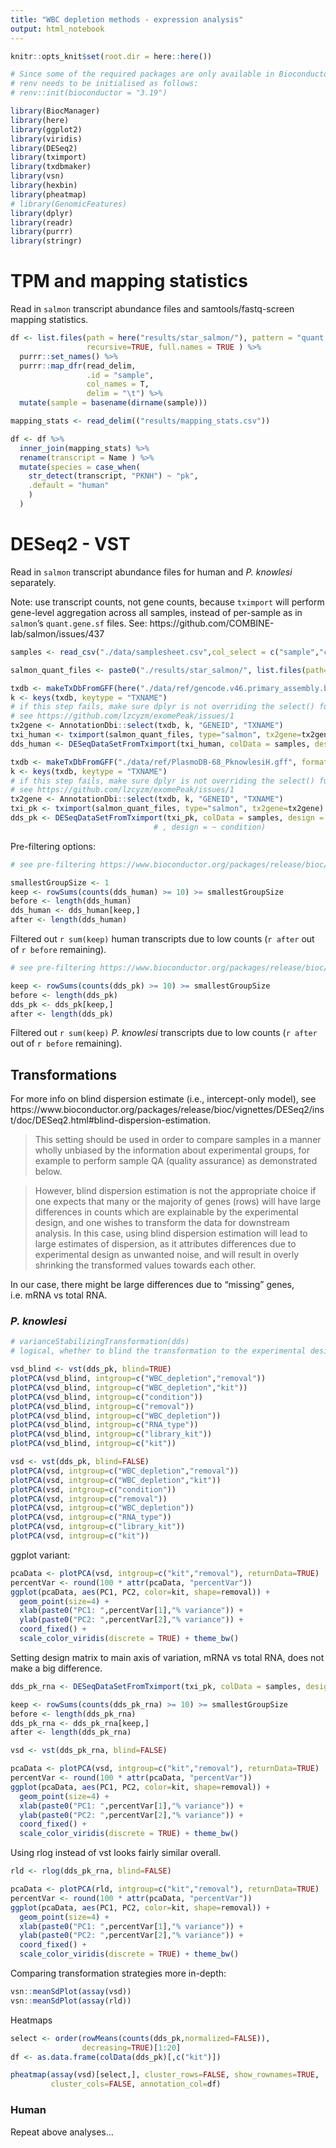 ```yaml
---
title: "WBC depletion methods - expression analysis"
output: html_notebook
---
```


```r
knitr::opts_knit$set(root.dir = here::here())
```

```r
# Since some of the required packages are only available in Bioconductor, 
# renv needs to be initialised as follows:
# renv::init(bioconductor = "3.19")

library(BiocManager)
library(here)
library(ggplot2)
library(viridis)
library(DESeq2)
library(tximport)
library(txdbmaker)
library(vsn)
library(hexbin)
library(pheatmap)
# library(GenomicFeatures)
library(dplyr) 
library(readr)
library(purrr)
library(stringr)
```

# TPM and mapping statistics

Read in `salmon` transcript abundance files and samtools/fastq-screen mapping statistics.

<!-- Note: use transcript counts, not gene counts, because `tximport` will perform gene-level aggregation across all samples, instead of per-sample as in `salmon`'s `quant.gene.sf` files. See: https://github.com/COMBINE-lab/salmon/issues/437 
TODO: also compare with gene counts if using TPM values instead of VST ones -->

```r
df <- list.files(path = here("results/star_salmon/"), pattern = "quant.sf",
                 recursive=TRUE, full.names = TRUE ) %>%
  purrr::set_names() %>%
  purrr::map_dfr(read_delim,
                 .id = "sample",
                 col_names = T,
                 delim = "\t") %>%
  mutate(sample = basename(dirname(sample)))

mapping_stats <- read_delim(("results/mapping_stats.csv"))

df <- df %>%
  inner_join(mapping_stats) %>%
  rename(transcript = Name ) %>%
  mutate(species = case_when(
    str_detect(transcript, "PKNH") ~ "pk",
    .default = "human"
    )
  )
```

# DESeq2 - VST

Read in `salmon` transcript abundance files for human and *P. knowlesi* separately.

Note: use transcript counts, not gene counts, because `tximport` will perform gene-level aggregation across all samples, instead of per-sample as in `salmon`'s `quant.gene.sf` files. See: https://github.com/COMBINE-lab/salmon/issues/437

```r
samples <- read_csv("./data/samplesheet.csv",col_select = c("sample","condition",	"RNA_type",	"library_kit", "removal",	"WBC_depletion", "kit"), col_types = "c")

salmon_quant_files <- paste0("./results/star_salmon/", list.files(path="./results/star_salmon/", pattern = "quant.sf", recursive = TRUE))
```

<!-- ```{r} -->
<!-- txdb <- makeTxDbFromGFF(here("./data/ref/concat_GRCh38.14.gencode.46_PkH.PlasmoDB.68.gff.gz"), format="gff3") -->
<!-- k <- keys(txdb, keytype = "TXNAME") -->
<!-- # if this step fails, make sure dplyr is not overriding the select() function, -->
<!-- # see https://github.com/lzcyzm/exomePeak/issues/1 -->
<!-- tx2gene <- AnnotationDbi::select(txdb, k, "GENEID", "TXNAME") -->
<!-- txi_concat <- tximport(salmon_quant_files, type="salmon", tx2gene=tx2gene) -->
<!-- dds_concat <- DESeqDataSetFromTximport(txi_concat, colData = samples, design = ~ 1) -->
<!-- ``` -->

```r
txdb <- makeTxDbFromGFF(here("./data/ref/gencode.v46.primary_assembly.basic.annotation.gff3.gz"), format="gff3", organism="Homo sapiens")
k <- keys(txdb, keytype = "TXNAME")
# if this step fails, make sure dplyr is not overriding the select() function,
# see https://github.com/lzcyzm/exomePeak/issues/1
tx2gene <- AnnotationDbi::select(txdb, k, "GENEID", "TXNAME")
txi_human <- tximport(salmon_quant_files, type="salmon", tx2gene=tx2gene)
dds_human <- DESeqDataSetFromTximport(txi_human, colData = samples, design = ~ 1)
```

```r
txdb <- makeTxDbFromGFF("./data/ref/PlasmoDB-68_PknowlesiH.gff", format="gff3", organism="Plasmodium knowlesi")
k <- keys(txdb, keytype = "TXNAME")
# if this step fails, make sure dplyr is not overriding the select() function,
# see https://github.com/lzcyzm/exomePeak/issues/1
tx2gene <- AnnotationDbi::select(txdb, k, "GENEID", "TXNAME")
txi_pk <- tximport(salmon_quant_files, type="salmon", tx2gene=tx2gene)
dds_pk <- DESeqDataSetFromTximport(txi_pk, colData = samples, design = ~ 1)
                                # , design = ~ condition)
```

Pre-filtering options:

```r
# see pre-filtering https://www.bioconductor.org/packages/release/bioc/vignettes/DESeq2/inst/doc/DESeq2.html 

smallestGroupSize <- 1
keep <- rowSums(counts(dds_human) >= 10) >= smallestGroupSize
before <- length(dds_human)
dds_human <- dds_human[keep,]
after <- length(dds_human)
```

Filtered out `r sum(keep)` human transcripts due to low counts (`r after` out of `r before` remaining).

```r
# see pre-filtering https://www.bioconductor.org/packages/release/bioc/vignettes/DESeq2/inst/doc/DESeq2.html 

keep <- rowSums(counts(dds_pk) >= 10) >= smallestGroupSize
before <- length(dds_pk)
dds_pk <- dds_pk[keep,]
after <- length(dds_pk)
```

Filtered out `r sum(keep)` *P. knowlesi*  transcripts due to low counts (`r after` out of `r before` remaining).

## Transformations

For more info on blind dispersion estimate (i.e., intercept-only model), see https://www.bioconductor.org/packages/release/bioc/vignettes/DESeq2/inst/doc/DESeq2.html#blind-dispersion-estimation.

>  This setting should be used in order to compare samples in a manner wholly unbiased by the information about experimental groups, for example to perform sample QA (quality assurance) as demonstrated below.

> However, blind dispersion estimation is not the appropriate choice if one expects that many or the majority of genes (rows) will have large differences in counts which are explainable by the experimental design, and one wishes to transform the data for downstream analysis. In this case, using blind dispersion estimation will lead to large estimates of dispersion, as it attributes differences due to experimental design as unwanted noise, and will result in overly shrinking the transformed values towards each other.

In our case, there might be large differences due to "missing" genes, i.e. mRNA vs total RNA. 

### *P. knowlesi*


```r
# varianceStabilizingTransformation(dds)
# logical, whether to blind the transformation to the experimental design. blind=TRUE should be used for comparing samples in a manner unbiased by prior information on samples, for example to perform sample QA (quality assurance). blind=FALSE should be used for transforming data for downstream analysis, where the full use of the design information should be made. blind=FALSE will skip re-estimation of the dispersion trend, if this has already been calculated. If many of genes have large differences in counts due to the experimental design, it is important to set blind=FALSE for downstream analysis.

vsd_blind <- vst(dds_pk, blind=TRUE)
plotPCA(vsd_blind, intgroup=c("WBC_depletion","removal"))
plotPCA(vsd_blind, intgroup=c("WBC_depletion","kit"))
plotPCA(vsd_blind, intgroup=c("condition"))
plotPCA(vsd_blind, intgroup=c("removal"))
plotPCA(vsd_blind, intgroup=c("WBC_depletion"))
plotPCA(vsd_blind, intgroup=c("RNA_type"))
plotPCA(vsd_blind, intgroup=c("library_kit"))
plotPCA(vsd_blind, intgroup=c("kit"))
```

```r
vsd <- vst(dds_pk, blind=FALSE)
plotPCA(vsd, intgroup=c("WBC_depletion","removal"))
plotPCA(vsd, intgroup=c("WBC_depletion","kit"))
plotPCA(vsd, intgroup=c("condition"))
plotPCA(vsd, intgroup=c("removal"))
plotPCA(vsd, intgroup=c("WBC_depletion"))
plotPCA(vsd, intgroup=c("RNA_type"))
plotPCA(vsd, intgroup=c("library_kit"))
plotPCA(vsd, intgroup=c("kit"))
```

ggplot variant:

```r
pcaData <- plotPCA(vsd, intgroup=c("kit","removal"), returnData=TRUE)
percentVar <- round(100 * attr(pcaData, "percentVar"))
ggplot(pcaData, aes(PC1, PC2, color=kit, shape=removal)) +
  geom_point(size=4) +
  xlab(paste0("PC1: ",percentVar[1],"% variance")) +
  ylab(paste0("PC2: ",percentVar[2],"% variance")) +
  coord_fixed() +
  scale_color_viridis(discrete = TRUE) + theme_bw()
```

Setting design matrix to main axis of variation, mRNA vs total RNA, does not make a big difference.

```r
dds_pk_rna <- DESeqDataSetFromTximport(txi_pk, colData = samples, design = ~ kit)

keep <- rowSums(counts(dds_pk_rna) >= 10) >= smallestGroupSize
before <- length(dds_pk_rna)
dds_pk_rna <- dds_pk_rna[keep,]
after <- length(dds_pk_rna)

vsd <- vst(dds_pk_rna, blind=FALSE)

pcaData <- plotPCA(vsd, intgroup=c("kit","removal"), returnData=TRUE)
percentVar <- round(100 * attr(pcaData, "percentVar"))
ggplot(pcaData, aes(PC1, PC2, color=kit, shape=removal)) +
  geom_point(size=4) +
  xlab(paste0("PC1: ",percentVar[1],"% variance")) +
  ylab(paste0("PC2: ",percentVar[2],"% variance")) +
  coord_fixed() +
  scale_color_viridis(discrete = TRUE) + theme_bw()
```

Using rlog instead of vst looks fairly similar overall.

```r
rld <- rlog(dds_pk_rna, blind=FALSE)

pcaData <- plotPCA(rld, intgroup=c("kit","removal"), returnData=TRUE)
percentVar <- round(100 * attr(pcaData, "percentVar"))
ggplot(pcaData, aes(PC1, PC2, color=kit, shape=removal)) +
  geom_point(size=4) +
  xlab(paste0("PC1: ",percentVar[1],"% variance")) +
  ylab(paste0("PC2: ",percentVar[2],"% variance")) +
  coord_fixed() +
  scale_color_viridis(discrete = TRUE) + theme_bw()
```

Comparing transformation strategies more in-depth:

```r
vsn::meanSdPlot(assay(vsd))
vsn::meanSdPlot(assay(rld))
```


Heatmaps

```r
select <- order(rowMeans(counts(dds_pk,normalized=FALSE)),
                decreasing=TRUE)[1:20]
df <- as.data.frame(colData(dds_pk)[,c("kit")])

pheatmap(assay(vsd)[select,], cluster_rows=FALSE, show_rownames=TRUE,
         cluster_cols=FALSE, annotation_col=df)
```


### Human

Repeat above analyses...